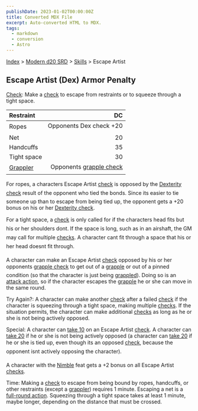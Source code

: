 ```yaml
---
publishDate: 2023-01-02T00:00:00Z
title: Converted MDX File
excerpt: Auto-converted HTML to MDX.
tags:
  - markdown
  - conversion
  - Astro
---
```






[Index](-index) > [Modern d20 SRD](modern-d20-srd-index) > [Skills](modern-d20-srd-skills-index) > Escape Artist




## Escape Artist (Dex) Armor Penalty


[Check](modern-d20-srd-skills-skill-basics-php#skill-check-index): Make a [check](modern-d20-srd-skills-skill-basics-php#skill-check-index) to escape from restraints or to squeeze through a tight space.


| Restraint | DC |
| :----------- | ----: |
| Ropes | Opponents Dex check +20 |
| Net | 20 |
| Handcuffs | 35 |
| Tight space | 30 |
| [Grappler](modern-d20-srd-combat-grapple) | Opponents [grapple check](modern-d20-srd-combat-grapple) |




For ropes, a characters Escape Artist [check](modern-d20-srd-skills-skill-basics-php#skill-check-index) is opposed by the [Dexterity
check](modern-d20-srd-skills-skill-basics) result of the opponent who tied the bonds. Since its easier to tie someone up than to escape from being tied up, the opponent gets a +20 bonus on his or her [Dexterity
check](modern-d20-srd-skills-skill-basics).



For a tight space, a [check](modern-d20-srd-skills-skill-basics-php#skill-check-index) is only called for if the characters head fits but his or her shoulders dont. If the space is long, such as in an airshaft, the GM may call for multiple [checks](modern-d20-srd-skills-skill-basics-php#skill-check-index). A character cant fit through a space that his or her head doesnt fit through.



A character can make an Escape Artist [check](modern-d20-srd-skills-skill-basics-php#skill-check-index) opposed by his or her opponents [grapple
check](modern-d20-srd-combat-grapple) to get out of a [grapple](modern-d20-srd-combat-grapple) or out of a pinned condition (so that the character is just being [grappled](modern-d20-srd-combat-grapple)). Doing so is an [attack
action](modern-d20-srd-combat-attack-actions), so if the character escapes the [grapple](modern-d20-srd-combat-grapple) he or she can move in the same round.



Try Again?: A character can make another [check](modern-d20-srd-skills-skill-basics-php#skill-check-index) after a failed [check](modern-d20-srd-skills-skill-basics-php#skill-check-index) if the character is squeezing through a tight space, making multiple [checks](modern-d20-srd-skills-skill-basics-php#skill-check-index). If the situation permits, the character can make additional [checks](modern-d20-srd-skills-skill-basics-php#skill-check-index) as long as he or she is not being actively opposed.



Special: A character can [take
10](modern-d20-srd-skills-skill-basics-php#take10-index) on an Escape Artist [check](modern-d20-srd-skills-skill-basics-php#skill-check-index). A character can [take
20](modern-d20-srd-skills-skill-basics-php#take20-index) if he or she is not being actively opposed (a character can [take
20](modern-d20-srd-skills-skill-basics-php#take20-index) if he or she is tied up, even though its an opposed [check](modern-d20-srd-skills-skill-basics-php#skill-check-index), because the opponent isnt actively opposing the character).



A character with the [Nimble](modern-d20-srd-feats-nimble) feat gets a +2 bonus on all Escape Artist [checks](modern-d20-srd-skills-skill-basics-php#skill-check-index).



Time: Making a [check](modern-d20-srd-skills-skill-basics-php#skill-check-index) to escape from being bound by ropes, handcuffs, or other restraints (except a [grappler](modern-d20-srd-combat-grapple)) requires 1 minute. Escaping a net is a [full-round
action](modern-d20-srd-combat-full-round-actions). Squeezing through a tight space takes at least 1 minute, maybe longer, depending on the distance that must be crossed.



